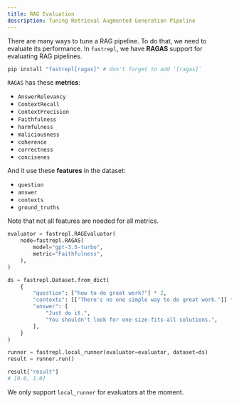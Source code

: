 ```yaml
---
title: RAG Evaluation
description: Tuning Retrieval Augmented Generation Pipeline
---
```


There are many ways to tune a RAG pipeline.
To do that, we need to evaluate its performance. In `fastrepl`, we have **RAGAS** support for evaluating RAG pipelines.

```python
pip install "fastrepl[ragas]" # don't forget to add `[ragas]`
```

`RAGAS` has these **metrics**:

- `AnswerRelevancy`
- `ContextRecall`
- `ContextPrecision`
- `Faithfulness`
- `harmfulness`
- `maliciousness`
- `coherence`
- `correctness`
- `concisenes`

And it use these **features** in the dataset:

- `question`
- `answer`
- `contexts`
- `ground_truths`

Note that not all features are needed for all metrics.

```python
evaluator = fastrepl.RAGEvaluator(
    node=fastrepl.RAGAS(
        model="gpt-3.5-turbo",
        metric="Faithfulness",
    ),
)

ds = fastrepl.Dataset.from_dict(
    {
        "question": ["how to do great work?"] * 2,
        "contexts": [["There's no one simple way to do great work."]] * 2,
        "answer": [
            "Just do it.",
            "You shouldn't look for one-size-fits-all solutions.",
        ],
    }
)

runner = fastrepl.local_runner(evaluator=evaluator, dataset=ds)
result = runner.run()

result["result"]
# [0.0, 1.0]
```

<Warning>We only support `local_runner` for evaluators at the moment.</Warning>
